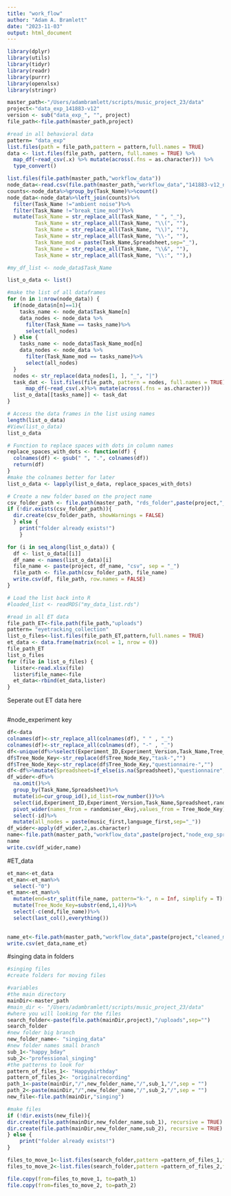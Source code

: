```yaml
---
title: "work_flow"
author: "Adam A. Bramlett"
date: "2023-11-03"
output: html_document
---
```

```r
library(dplyr)
library(utils)
library(tidyr)
library(readr)
library(purrr)
library(openxlsx)
library(stringr)


```

```r
master_path<-"/Users/adambramlett/scripts/music_project_23/data"
project<-"data_exp_141883-v12"
version <- sub("data_exp_", "", project)
file_path<-file.path(master_path,project)
```

```r
#read in all behavioral data
pattern= "data_exp"
list.files(path = file_path,pattern = pattern,full.names = TRUE)
data <- list.files(file_path, pattern, full.names = TRUE) %>% 
  map_df(~read_csv(.x) %>% mutate(across(.fns = as.character))) %>%
  type_convert()
```
```r
list.files(file.path(master_path,"workflow_data"))
node_data<-read.csv(file.path(master_path,"workflow_data","141883-v12_node_exp_spreadhseet_key.csv"))
counts<-node_data%>%group_by(Task_Name)%>%count()
node_data<-node_data%>%left_join(counts)%>%
  filter(Task_Name !="ambient noise")%>%
  filter(Task_Name !="break_time_mod")%>%
  mutate(Task_Name = str_replace_all(Task_Name, " ", "_"),
         Task_Name = str_replace_all(Task_Name, "\\(", ""),
         Task_Name = str_replace_all(Task_Name, "\\)", ""),
         Task_Name = str_replace_all(Task_Name, "\\-", ""),
         Task_Name_mod = paste(Task_Name,Spreadsheet,sep="_"),
         Task_Name = str_replace_all(Task_Name, "\\&", ""),
         Task_Name = str_replace_all(Task_Name, "\\:", ""),)

#my_df_list <- node_data$Task_Name

list_o_data <- list()

#make the list of all dataframes
for (n in 1:nrow(node_data)) {
  if(node_data$n[n]==1){
    tasks_name <- node_data$Task_Name[n]
    data_nodes <- node_data %>%
      filter(Task_Name == tasks_name)%>%
      select(all_nodes)
  } else {
    tasks_name <- node_data$Task_Name_mod[n]
    data_nodes <- node_data %>%
      filter(Task_Name_mod == tasks_name)%>%
      select(all_nodes)
  }
  nodes <- str_replace(data_nodes[1, ], "_", "|")
  task_dat <- list.files(file_path, pattern = nodes, full.names = TRUE) %>%
      map_df(~read_csv(.x)%>% mutate(across(.fns = as.character)))
  list_o_data[[tasks_name]] <- task_dat
}

# Access the data frames in the list using names
length(list_o_data)
#View(list_o_data)
list_o_data

# Function to replace spaces with dots in column names
replace_spaces_with_dots <- function(df) {
  colnames(df) <- gsub(" ", ".", colnames(df))
  return(df)
}
#make the colnames better for later
list_o_data <- lapply(list_o_data, replace_spaces_with_dots)

# Create a new folder based on the project name
csv_folder_path <- file.path(master_path, "rds_folder",paste(project,"_CSVs"))
if (!dir.exists(csv_folder_path)){
  dir.create(csv_folder_path, showWarnings = FALSE)
  } else {
    print("folder already exists!")
    }

for (i in seq_along(list_o_data)) {
  df <- list_o_data[[i]]
  df_name <- names(list_o_data)[i]
  file_name <- paste(project, df_name, "csv", sep = "_")
  file_path <- file.path(csv_folder_path, file_name)
  write.csv(df, file_path, row.names = FALSE)
}

# Load the list back into R
#loaded_list <- readRDS("my_data_list.rds")
```


```r
#read in all ET data
file_path_ET<-file.path(file_path,"uploads")
pattern= "eyetracking_collection"
list_o_files<-list.files(file_path_ET,pattern,full.names = TRUE)
et_data <- data.frame(matrix(ncol = 1, nrow = 0))
file_path_ET
list_o_files
for (file in list_o_files) {
  lister<-read.xlsx(file)
  lister$file_name<-file
  et_data<-rbind(et_data,lister)
}
```

Seperate out ET data here
```r



```

#node_experiment key
```r
df<-data
colnames(df)<-str_replace_all(colnames(df), " " , "_")
colnames(df)<-str_replace_all(colnames(df), "-" , "_")
df<-unique(df%>%select(Experiment_ID,Experiment_Version,Task_Name,Tree_Node_Key,randomiser_4kvj,Spreadsheet))
df$Tree_Node_Key<-str_replace(df$Tree_Node_Key,"task-","")
df$Tree_Node_Key<-str_replace(df$Tree_Node_Key,"questionnaire-","")
df<-df%>%mutate(Spreadsheet=if_else(is.na(Spreadsheet),"questionnaire",Spreadsheet))
df_wider<-df%>%
  na.omit()%>%
  group_by(Task_Name,Spreadsheet)%>%
  mutate(id=cur_group_id(),id_list=row_number())%>%
  select(id,Experiment_ID,Experiment_Version,Task_Name,Spreadsheet,randomiser_4kvj,Tree_Node_Key)%>%
  pivot_wider(names_from = randomiser_4kvj,values_from = Tree_Node_Key)%>%
  select(-id)%>%
  mutate(all_nodes = paste(music_first,language_first,sep="_"))
df_wider<-apply(df_wider,2,as.character)
name<-file.path(master_path,"workflow_data",paste(project,"node_exp_spreadhseet_key.csv",sep="_"))
name
write.csv(df_wider,name)
```

#ET_data
```r
et_man<-et_data
et_man<-et_man%>%
  select(-"0")
et_man<-et_man%>%
  mutate(end=str_split(file_name, pattern="k-", n = Inf, simplify = T)[,2])%>%
  mutate(Tree_Node_Key=substr(end,1,4))%>%
  select(-c(end,file_name))%>%
  select(last_col(),everything())
  

name_et<-file.path(master_path,"workflow_data",paste(project,"cleaned_master_et_data.csv",sep="_"))
write.csv(et_data,name_et)
```
#singing data in folders
```r
#singing files
#create folders for moving files

#variables
#the main directory
mainDir<-master_path
#main_dir <- "/Users/adambramlett/scripts/music_project_23/data"
#where you will looking for the files
search_folder<-paste(file.path(mainDir,project),"/uploads",sep="")
search_folder
#new folder big branch
new_folder_name<- "singing_data"
#new folder names small branch
sub_1<-"happy_bday"
sub_2<-"professional_singing"
#the patterns to look for
pattern_of_files_1<- "Happybirthday"
pattern_of_files_2<- "originalrecording"
path_1<-paste(mainDir,"/",new_folder_name,"/",sub_1,"/",sep = "")
path_2<-paste(mainDir,"/",new_folder_name,"/",sub_2,"/",sep = "")
new_file<-file.path(mainDir,"singing")

#make files
if (!dir.exists(new_file)){
dir.create(file.path(mainDir,new_folder_name,sub_1), recursive = TRUE)
dir.create(file.path(mainDir,new_folder_name,sub_2), recursive = TRUE)
} else {
    print("folder already exists!")
}

files_to_move_1<-list.files(search_folder,pattern =pattern_of_files_1,full.names = T)
files_to_move_2<-list.files(search_folder,pattern =pattern_of_files_2,full.names = T)

file.copy(from=files_to_move_1, to=path_1)
file.copy(from=files_to_move_2, to=path_2)
```

